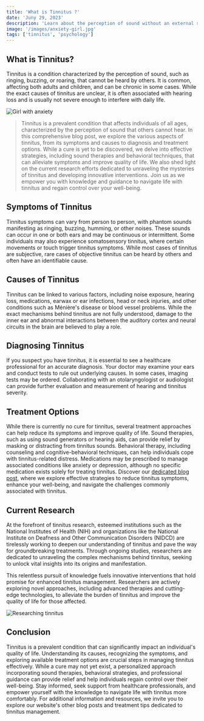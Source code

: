 ```yaml
---
title: 'What is Tinnitus ?'
date: 'Juny 29, 2023'
description: 'Learn about the perception of sound without an external source.'
image: '/images/anxiety-girl.jpg'
tags: ['tinnitus', 'psychology']
---
```


## <Highlighter>What is Tinnitus?</Highlighter>

Tinnitus is a condition characterized by the perception of sound, such as ringing, buzzing, or roaring, that cannot be heard by others. It is common, affecting both adults and children, and can be chronic in some cases. While the exact causes of tinnitus are unclear, it is often associated with hearing loss and is usually not severe enough to interfere with daily life.

<Image src="/images/anxiety-girl.jpg" alt="Girl with anxiety" />

<Blockquote>
  Tinnitus is a prevalent condition that affects individuals of all ages,
  characterized by the perception of sound that others cannot hear. In this
  comprehensive blog post, we explore the various aspects of tinnitus, from its
  symptoms and causes to diagnosis and treatment options. While a cure is yet to
  be discovered, we delve into effective strategies, including sound therapies
  and behavioral techniques, that can alleviate symptoms and improve quality of
  life. We also shed light on the current research efforts dedicated to
  unraveling the mysteries of tinnitus and developing innovative interventions.
  Join us as we empower you with knowledge and guidance to navigate life with
  tinnitus and regain control over your well-being.
</Blockquote>

<AdComponent />

## <Highlighter>Symptoms of Tinnitus</Highlighter>

Tinnitus symptoms can vary from person to person, with phantom sounds manifesting as ringing, buzzing, humming, or other noises. These sounds can occur in one or both ears and may be continuous or intermittent. Some individuals may also experience somatosensory tinnitus, where certain movements or touch trigger tinnitus symptoms. While most cases of tinnitus are subjective, rare cases of objective tinnitus can be heard by others and often have an identifiable cause.

## <Highlighter>Causes of Tinnitus</Highlighter>

Tinnitus can be linked to various factors, including noise exposure, hearing loss, medications, earwax or ear infections, head or neck injuries, and other conditions such as Ménière's disease or blood vessel problems. While the exact mechanisms behind tinnitus are not fully understood, damage to the inner ear and abnormal interactions between the auditory cortex and neural circuits in the brain are believed to play a role.

<AdComponent />

## <Highlighter>Diagnosing Tinnitus</Highlighter>

If you suspect you have tinnitus, it is essential to see a healthcare professional for an accurate diagnosis. Your doctor may examine your ears and conduct tests to rule out underlying causes. In some cases, imaging tests may be ordered. Collaborating with an otolaryngologist or audiologist can provide further evaluation and measurement of hearing and tinnitus severity.

## <Highlighter>Treatment Options</Highlighter>

While there is currently no cure for tinnitus, several treatment approaches can help reduce its symptoms and improve quality of life. Sound therapies, such as using sound generators or hearing aids, can provide relief by masking or distracting from tinnitus sounds. Behavioral therapy, including counseling and cognitive-behavioral techniques, can help individuals cope with tinnitus-related distress. Medications may be prescribed to manage associated conditions like anxiety or depression, although no specific medication exists solely for treating tinnitus. Discover our [dedicated blog post](./managing-tinnitus), where we explore effective strategies to reduce tinnitus symptoms, enhance your well-being, and navigate the challenges commonly associated with tinnitus.

<AdComponent />

## <Highlighter>Current Research</Highlighter>

At the forefront of tinnitus research, esteemed institutions such as the National Institutes of Health (NIH) and organizations like the National Institute on Deafness and Other Communication Disorders (NIDCD) are tirelessly working to deepen our understanding of tinnitus and pave the way for groundbreaking treatments. Through ongoing studies, researchers are dedicated to unraveling the complex mechanisms behind tinnitus, seeking to unlock vital insights into its origins and manifestation.

This relentless pursuit of knowledge fuels innovative interventions that hold promise for enhanced tinnitus management. Researchers are actively exploring novel approaches, including advanced therapies and cutting-edge technologies, to alleviate the burden of tinnitus and improve the quality of life for those affected.

<Image src="/images/brain-research.jpg" alt="Researching tinnitus" />

## <Highlighter>Conclusion</Highlighter>

Tinnitus is a prevalent condition that can significantly impact an individual's quality of life. Understanding its causes, recognizing the symptoms, and exploring available treatment options are crucial steps in managing tinnitus effectively. While a cure may not yet exist, a personalized approach incorporating sound therapies, behavioral strategies, and professional guidance can provide relief and help individuals regain control over their well-being. Stay informed, seek support from healthcare professionals, and empower yourself with the knowledge to navigate life with tinnitus more comfortably. For additional information and resources, we invite you to explore our website's other blog posts and treatment tips dedicated to tinnitus management.

